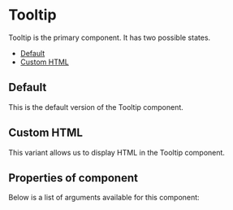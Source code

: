 
<Meta title="Cobalt UI Library/Notification Components/Tooltip" component={Tooltip} />

# Tooltip

Tooltip is the primary component. It has two possible states.

- [Default](#default)
- [Custom HTML](#customhtml)

<a id="default" />

## Default

This is the default version of the Tooltip component.

<Canvas>
  <Story id="cobalt-ui-library-notification-components-tooltip--default-story" />
</Canvas>

<a id="customhtml" />

## Custom HTML

This variant allows us to display HTML in the Tooltip component.

<Canvas>
  <Story id="cobalt-ui-library-notification-components-tooltip--show-html" />
</Canvas>

## Properties of component

Below is a list of arguments available for this component:

<ArgsTable of={Tooltip} />
